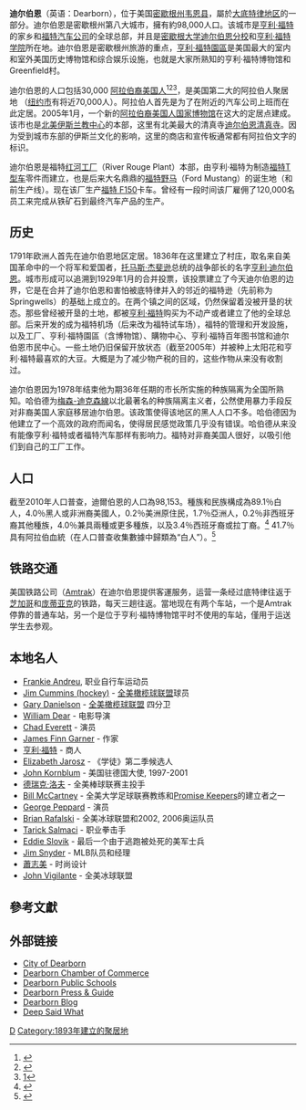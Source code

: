 {{Infobox City |official_name = 迪尔伯恩
|image_seal = 
|pushpin_map = USA Michigan
|map_caption = 迪尔伯恩在[[密歇根州|密歇根州]]的位置
|subdivision_type  = [[国家|国家]]
|subdivision_type1 = [[州|州]]
|subdivision_type2 = [[县|县]]
|subdivision_name  = [[美国|美国]]
|subdivision_name1 = [[密歇根|密歇根]]
|subdivision_name2 = [[韦恩县|韦恩县]]
|leader_title = [[市长|市长]]
|leader_name = Michael A. Guido|
|area_total = 24.5 sq. miles / 63.3
|area_land =  24.4 sq. miles / 63.1
|area_water = 0.1 sq. miles / 0.2
|population_as_of = 2000
|population_note = 
|population_total = 97,775 (city proper)
|population_density = 1,549.7
|timezone = [[North_American_Eastern_Time_Zone|EST]]
|utc_offset = -5
|timezone_DST = [[Eastern_Daylight_Time|EDT]]
|utc_offset_DST = -4
|latd = 42 |latm = 18 |lats = 40.79 |latNS = N
|longd = 83 |longm = 12 |longs = 48.53 |longEW = W
|website = [http://www.cityofdearborn.org www.cityofdearborn.org]
|footnotes = 
|}}
'''迪尔伯恩'''（英语：Dearborn），位于美国[[密歇根州|密歇根州]][[韦恩县|韦恩县]]，屬於[[大底特律地区|大底特律地区]]的一部分。迪尔伯恩是密歇根州第八大城市，擁有約98,000人口。该城市是[[亨利·福特|亨利·福特]]的家乡和[[福特汽车公司|福特汽车公司]]的全球总部，并且是[[密歇根大学迪尔伯恩分校|密歇根大学迪尔伯恩分校]]和[[亨利·福特学院|亨利·福特学院]]所在地。迪尔伯恩是密歇根州旅游的重点，[[亨利·福特園區|亨利·福特園區]]是美国最大的室内和室外美国历史博物馆和综合娱乐设施，也就是大家所熟知的亨利·福特博物馆和Greenfield村。 

迪尔伯恩的人口包括30,000 [[阿拉伯裔美国人|阿拉伯裔美国人]]<ref>{{Cite web |url=http://www.census.gov/prod/2003pubs/c2kbr-23.pdf |title=存档副本 |accessdate=2006-10-19 |archive-date=2004-01-13 |archive-url=https://web.archive.org/web/20040113064140/http://www.census.gov/prod/2003pubs/c2kbr-23.pdf |dead-url=no }}</ref><ref>{{Cite web |url=http://www.cnn.com/2003/US/12/03/census.arabs.ap/index.html |title=存档副本 |accessdate=2006-10-19 |archive-date=2007-03-19 |archive-url=https://web.archive.org/web/20070319082337/http://www.cnn.com/2003/US/12/03/census.arabs.ap/index.html |dead-url=no }}</ref><ref>[http://www.detnews.com/apps/pbcs.dll/article?AID=/20060717/METRO01/607170329/1006]{{Dead link|date=2020年7月 |bot=InternetArchiveBot |fix-attempted=yes }}</ref>，是美国第二大的阿拉伯人聚居地 （[[纽约市|纽约市]]有将近70,000人）。阿拉伯人首先是为了在附近的汽车公司上班而在此定居。2005年1月，一个新的[[阿拉伯裔美国人国家博物馆|阿拉伯裔美国人国家博物馆]]在这大的定居点建成。该市也是[[北美伊斯兰教中心|北美伊斯兰教中心]]的本部，这里有北美最大的清真寺[[迪尔伯恩清真寺|迪尔伯恩清真寺]]。因为受到城市东部的伊斯兰文化的影响，这里的商店和宣传板通常都有阿拉伯文字的标识。

迪尔伯恩是福特[[红河工厂|红河工厂]]（River Rouge Plant）本部，由亨利·福特为制造[[福特T型车|福特T型车]]零件而建立，也是后来大名鼎鼎的[[福特野马|福特野马]]（Ford Mustang）的诞生地（和前生产线）。现在该厂生产[[福特_F150|福特 F150]]卡车。曾经有一段时间该厂雇佣了120,000名员工来完成从铁矿石到最终汽车产品的生产。

== 历史 ==
1791年欧洲人首先在迪尔伯恩地区定居。1836年在这里建立了村庄，取名来自美国革命中的一个将军和爱国者，[[托马斯·杰斐逊|托马斯·杰斐逊]]总统的战争部长的名字[[亨利·迪尔伯恩|亨利·迪尔伯恩]]。城市形成可以追溯到1929年1月的合并投票，该投票建立了今天迪尔伯恩的边界，它是在合并了迪尔伯恩和害怕被底特律并入的邻近的福特逊（先前称为Springwells）的基础上成立的。在两个镇之间的区域，仍然保留着没被开垦的状态。那些曾经被开垦的土地，都被[[亨利·福特|亨利·福特]]购买为不动产或者建立了他的全球总部。后来开发的成为福特机场（后来改为福特试车场），福特的管理和开发設施，以及工厂、亨利·福特園區（含博物馆）、購物中心、亨利·福特百年图书馆和迪尔伯恩市民中心。一些土地仍旧保留开放状态（截至2005年）并被种上太阳花和亨利·福特最喜欢的大豆。大概是为了减少物产税的目的，这些作物从来没有收割过。

迪尔伯恩因为1978年结束他为期36年任期的{{link-en|奧維爾·L·哈伯德|Orville L. Hubbard}}市长所实施的种族隔离为全国所熟知。哈伯德为[[梅森-迪克森線|梅森-迪克森線]]以北最著名的种族隔离主义者，公然使用暴力手段反对非裔美国人家庭移居迪尔伯恩。该政策使得该地区的黑人人口不多。哈伯德因为他建立了一个高效的政府而闻名，使得居民感觉政策几乎没有错误。哈伯德从来没有能像亨利·福特或者福特汽车那样有影响力。福特对非裔美国人很好，以吸引他们到自己的工厂工作。

== 人口 ==

{{US Census population
|1860= 355
|1870= 530
|1880= 410
|1900= 844
|1910= 911
|1920= 2470
|1930= 50358
|1940= 63589
|1950= 94994
|1960= 112007
|1970= 104199
|1980= 90660
|1990= 89286
|2000= 97775
|2010= 98153
|estyear=2017
|estimate=94491
|estref=<ref name="USCensusEst2017">{{cite web|url=https://factfinder.census.gov/faces/tableservices/jsf/pages/productview.xhtml?src=bkmk|title=American FactFinder|accessdate=June 9, 2018|archive-url=https://web.archive.org/web/20161019182931/https://www.census.gov/popest/data/cities/totals/2015/SUB-EST2015-3.html|archive-date=2016-10-19|dead-url=yes}}</ref>
|align-fn=center
|footnote=U.S. Decennial Census<ref>{{cite web|url=https://www.census.gov/prod/www/decennial.html|title=U.S. Decennial Census|publisher=Census.gov|accessdate=June 6, 2013|deadurl=yes|archiveurl=https://www.webcitation.org/6YSasqtfX?url=http://www.census.gov/prod/www/decennial.html|archivedate=May 12, 2015|df=}}</ref><br />2013 Estimate<ref name="2013 Pop Estimate">{{cite web|title=Population Estimates |url=https://www.census.gov/popest/data/cities/totals/2013/SUB-EST2013-3.html |publisher=[[United_States_Census_Bureau|United States Census Bureau]] |accessdate=2014-08-14 |deadurl=yes |archiveurl=https://web.archive.org/web/20140522161634/http://www.census.gov/popest/data/cities/totals/2013/SUB-EST2013-3.html |archivedate=2014-05-22 |df= }}</ref>
}}
截至2010年人口普查，迪爾伯恩的人口為98,153。種族和民族構成為89.1％白人，4.0％黑人或非洲裔美國人，0.2％美洲原住民，1.7％亞洲人，0.2％非西班牙裔其他種族，4.0％兼具兩種或更多種族，以及3.4％西班牙裔或拉丁裔。<ref>{{cite web|url=http://quickfacts.census.gov/qfd/states/26/2621000.html|title=Dearborn (city) QuickFacts from the US Census Bureau|work=census.gov|deadurl=yes|archiveurl=https://web.archive.org/web/20140104212559/http://quickfacts.census.gov/qfd/states/26/2621000.html|archivedate=2014-01-04|df=}}</ref> 41.7％具有阿拉伯血統（在人口普查收集數據中歸類為“白人”）。<ref>{{cite web|url=http://factfinder2.census.gov/faces/tableservices/jsf/pages/productview.xhtml?pid=ACS_10_1YR_DP02&prodType=table|title=American FactFinder – Results|author=Data Access and Dissemination Systems (DADS)|work=census.gov|accessdate=2019-04-09|archive-date=2014-12-18|archive-url=https://web.archive.org/web/20141218204642/http://factfinder2.census.gov/faces/tableservices/jsf/pages/productview.xhtml?pid=ACS_10_1YR_DP02&prodType=table|dead-url=no}}</ref>

== 铁路交通 ==
美国铁路公司（[[Amtrak|Amtrak]]）在迪尔伯恩提供客運服务，运营一条经过底特律往返于[[芝加哥|芝加哥]]和[[龐蒂亞克_(密西根州)|庞蒂亚克]]的铁路，每天三趟往返。當地现在有两个车站，一个是Amtrak停靠的普通车站，另一个是位于亨利·福特博物馆平时不使用的车站，僅用于运送学生去参观。

== 本地名人 ==
* [[Frankie_Andreu|Frankie Andreu]], 职业自行车运动员
* [[Jim_Cummins_(hockey)|Jim Cummins (hockey)]] - [[全美橄榄球联盟|全美橄榄球联盟]]球员
* [[Gary_Danielson|Gary Danielson]] - [[全美橄榄球联盟|全美橄榄球联盟]] 四分卫
* [[William_Dear|William Dear]] - 电影导演
* [[Chad_Everett|Chad Everett]] - 演员
* [[James_Finn_Garner|James Finn Garner]] - 作家
* [[亨利·福特|亨利·福特]] - 商人
* [[Elizabeth_Jarosz|Elizabeth Jarosz]] - 《学徒》第二季候选人
* [[John_Kornblum|John Kornblum]] - 美国驻德国大使, 1997-2001
* [[德瑞克·洛夫|德瑞克·洛夫]] - 全美棒球联赛主投手
* [[Bill_McCartney|Bill McCartney]] - 全美大学足球联赛教练和[[Promise_Keepers|Promise Keepers]]的建立者之一
* [[George_Peppard|George Peppard]] - 演员
* [[Brian_Rafalski|Brian Rafalski]] - 全美冰球联盟和2002, 2006奥运队员
* [[Tarick_Salmaci|Tarick Salmaci]] - 职业拳击手
* [[Eddie_Slovik|Eddie Slovik]] - 最后一个由于逃跑被处死的美军士兵
* [[Jim_Snyder|Jim Snyder]] - MLB队员和经理
* [[蕭志美|蕭志美]] - 时尚设计
* [[John_Vigilante|John Vigilante]] - 全美冰球联盟

== 參考文獻==
{{reflist}}

== 外部链接 ==
* [http://www.cityofdearborn.org/ City of Dearborn] {{Wayback|url=http://www.cityofdearborn.org/ |date=20061015192413 }}
* [http://www.dearbornchamber.org/ Dearborn Chamber of Commerce] {{Wayback|url=http://www.dearbornchamber.org/ |date=20061007063454 }}
* [https://web.archive.org/web/20061029200156/http://www.dearbornschools.org/home.htm Dearborn Public Schools]
* [http://www.pressandguide.com/ Dearborn Press & Guide] {{Wayback|url=http://www.pressandguide.com/ |date=20061027204055 }}
* [https://web.archive.org/web/20061005093735/http://dearbornblog.net/ Dearborn Blog]
* [http://www.deepsaidwhat.com/ Deep Said What] {{Wayback|url=http://www.deepsaidwhat.com/ |date=20060811203811 }}
{{Michigan}}
[[Category:密西根州城市|D]]
[[Category:1893年建立的聚居地|Category:1893年建立的聚居地]]